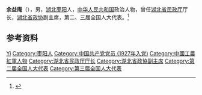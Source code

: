 '''余益庵'''（{{bd|1900年||1979年|8月10日}}），男，[[湖北|湖北]][[枣阳|枣阳]]人，[[中华人民共和国|中华人民共和国]]政治人物，曾任[[湖北省民政厅|湖北省民政厅]]厅长，[[湖北省政协|湖北省政协]]副主席，第二、三届全国人大代表。<ref>{{Cite book|title=中国共产党人名词典|author=徐为民编|publisher=辽宁教育出版社|year=1988|isbn=|location=沈阳|pages=}}</ref>

== 参考资料 ==
{{reflist}}

{{中国人物小作品}}

{{Authority control}}
{{DEFAULTSORT:Yu余}}
[[Category:余姓|Yi]]
[[Category:枣阳人|Category:枣阳人]]
[[Category:中国共产党党员_(1927年入党)|Category:中国共产党党员 (1927年入党)]]
[[Category:中國工農紅軍人物|Category:中國工農紅軍人物]]
[[Category:湖北省民政厅厅长|Category:湖北省民政厅厅长]]
[[Category:湖北省政協副主席|Category:湖北省政協副主席]]
[[Category:第二届全国人大代表|Category:第二届全国人大代表]]
[[Category:第三届全国人大代表|Category:第三届全国人大代表]]